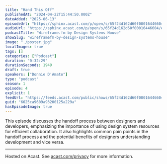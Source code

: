 ```yaml
---
title: "Hand This Off"
publishedAt: "2024-04-22T15:44:50.000Z"
dateAdded: "2025-06-13"
episodeUrl: "https://sphinx.acast.com/p/open/s/65f24d162d60f00016446604/e/6625ca9609a93200125a229a/media.mp3"
audioUrl: "https://sphinx.acast.com/p/open/s/65f24d162d60f00016446604/e/6625ca9609a93200125a229a/media.mp3"
podcastTitle: "Wireframe.fm by Design Systems House"
showSlug: "wireframefm-by-design-systems-house"
image: "./poster.jpg"
localImages: true
tags: []
categories: ["Podcast"]
duration: "0:32:29"
durationSeconds: 1949
draft: true
speakers: ["Donnie D'Amato"]
type: "podcast"
season: 1
episode: 4
explicit: 1
feedUrl: "https://feeds.acast.com/public/shows/65f24d162d60f00016446604"
guid: "6625ca9609a93200125a229a"
hasEpisodeImage: true
---
```

This episode discusses the handoff process between designers and developers, emphasizing the importance of using design system resources for efficient collaboration. It also highlights common pain points in the handoff process and the potential benefits of designers understanding development and vice versa.  

---

Hosted on Acast. See [acast.com/privacy](https://acast.com/privacy) for more information.
